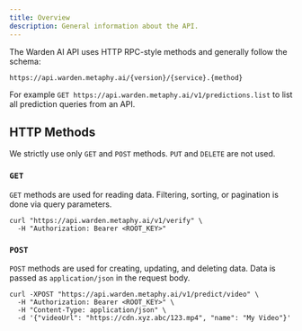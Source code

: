 ```yaml
---
title: Overview
description: General information about the API.
---
```


The Warden AI API uses HTTP RPC-style methods and generally follow the schema:

```
https://api.warden.metaphy.ai/{version}/{service}.{method}
```

For example `GET https://api.warden.metaphy.ai/v1/predictions.list` to list all prediction queries from an API.

## HTTP Methods

We strictly use only `GET` and `POST` methods. `PUT` and `DELETE` are not used.

### `GET`

`GET` methods are used for reading data. Filtering, sorting, or pagination is done via query parameters.

```http
curl "https://api.warden.metaphy.ai/v1/verify" \
  -H "Authorization: Bearer <ROOT_KEY>"
```


### `POST`

`POST` methods are used for creating, updating, and deleting data. Data is passed as `application/json` in the request body.

```http
curl -XPOST "https://api.warden.metaphy.ai/v1/predict/video" \
  -H "Authorization: Bearer <ROOT_KEY>" \
  -H "Content-Type: application/json" \
  -d '{"videoUrl": "https://cdn.xyz.abc/123.mp4", "name": "My Video"}'